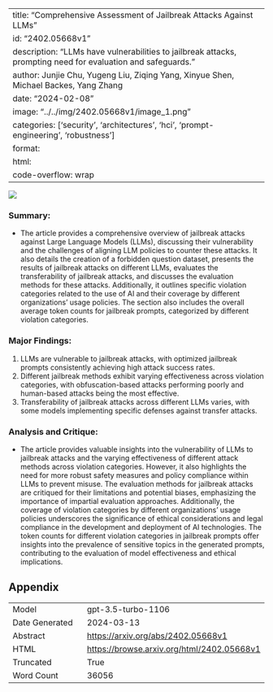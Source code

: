 
---
title: "Comprehensive Assessment of Jailbreak Attacks Against LLMs"
id: "2402.05668v1"
description: "LLMs have vulnerabilities to jailbreak attacks, prompting need for evaluation and safeguards."
author: Junjie Chu, Yugeng Liu, Ziqing Yang, Xinyue Shen, Michael Backes, Yang Zhang
date: "2024-02-08"
image: "../../img/2402.05668v1/image_1.png"
categories: ['security', 'architectures', 'hci', 'prompt-engineering', 'robustness']
format:
  html:
    code-overflow: wrap
---

![](../../img/2402.05668v1/image_1.png)

### Summary:
- The article provides a comprehensive overview of jailbreak attacks against Large Language Models (LLMs), discussing their vulnerability and the challenges of aligning LLM policies to counter these attacks. It also details the creation of a forbidden question dataset, presents the results of jailbreak attacks on different LLMs, evaluates the transferability of jailbreak attacks, and discusses the evaluation methods for these attacks. Additionally, it outlines specific violation categories related to the use of AI and their coverage by different organizations' usage policies. The section also includes the overall average token counts for jailbreak prompts, categorized by different violation categories.

### Major Findings:
1. LLMs are vulnerable to jailbreak attacks, with optimized jailbreak prompts consistently achieving high attack success rates.
2. Different jailbreak methods exhibit varying effectiveness across violation categories, with obfuscation-based attacks performing poorly and human-based attacks being the most effective.
3. Transferability of jailbreak attacks across different LLMs varies, with some models implementing specific defenses against transfer attacks.

### Analysis and Critique:
- The article provides valuable insights into the vulnerability of LLMs to jailbreak attacks and the varying effectiveness of different attack methods across violation categories. However, it also highlights the need for more robust safety measures and policy compliance within LLMs to prevent misuse. The evaluation methods for jailbreak attacks are critiqued for their limitations and potential biases, emphasizing the importance of impartial evaluation approaches. Additionally, the coverage of violation categories by different organizations' usage policies underscores the significance of ethical considerations and legal compliance in the development and deployment of AI technologies. The token counts for different violation categories in jailbreak prompts offer insights into the prevalence of sensitive topics in the generated prompts, contributing to the evaluation of model effectiveness and ethical implications.

## Appendix

|          |          |
|----------|----------|
| Model     | gpt-3.5-turbo-1106       |
| Date Generated     | 2024-03-13       |
| Abstract | [https://arxiv.org/abs/2402.05668v1](https://arxiv.org/abs/2402.05668v1)        |
| HTML     | [https://browse.arxiv.org/html/2402.05668v1](https://browse.arxiv.org/html/2402.05668v1)       |
| Truncated       | True       |
| Word Count       | 36056       |